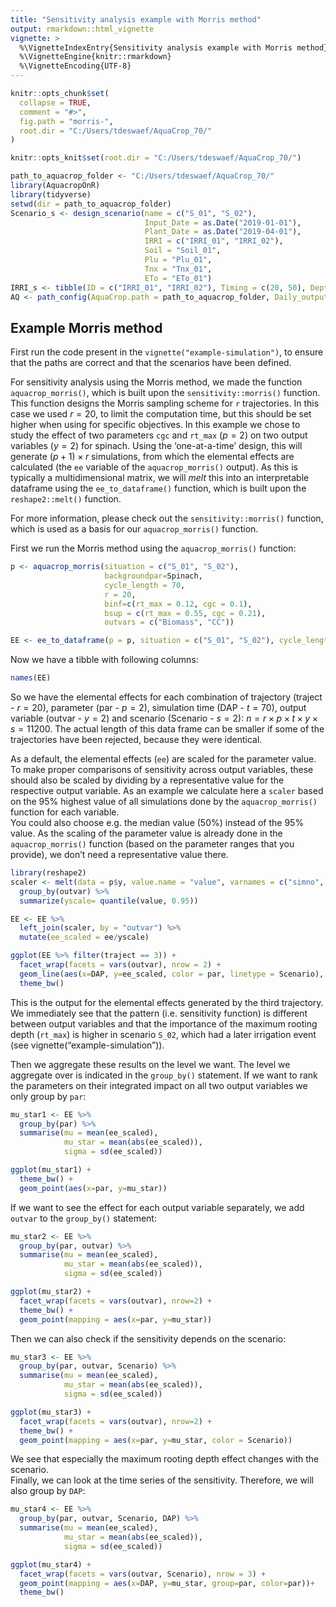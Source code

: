 ```yaml
---
title: "Sensitivity analysis example with Morris method"
output: rmarkdown::html_vignette
vignette: >
  %\VignetteIndexEntry{Sensitivity analysis example with Morris method}
  %\VignetteEngine{knitr::rmarkdown}
  %\VignetteEncoding{UTF-8}
---
```


```r
knitr::opts_chunk$set(
  collapse = TRUE,
  comment = "#>",
  fig.path = "morris-",
  root.dir = "C:/Users/tdeswaef/AquaCrop_70/"
)

knitr::opts_knit$set(root.dir = "C:/Users/tdeswaef/AquaCrop_70/")

```


```r
path_to_aquacrop_folder <- "C:/Users/tdeswaef/AquaCrop_70/"
library(AquacropOnR)
library(tidyverse)
setwd(dir = path_to_aquacrop_folder)
Scenario_s <- design_scenario(name = c("S_01", "S_02"),
                              Input_Date = as.Date("2019-01-01"),
                              Plant_Date = as.Date("2019-04-01"), 
                              IRRI = c("IRRI_01", "IRRI_02"),
                              Soil = "Soil_01", 
                              Plu = "Plu_01",
                              Tnx = "Tnx_01",
                              ETo = "ETo_01")
IRRI_s <- tibble(ID = c("IRRI_01", "IRRI_02"), Timing = c(20, 50), Depth = c(25,25), ECw = c( 0, 0))
AQ <- path_config(AquaCrop.path = path_to_aquacrop_folder, Daily_output = c(1,2))

```

## Example Morris method

First run the code present in the `vignette("example-simulation")`, to ensure that the paths are correct and that the scenarios have been defined.

For sensitivity analysis using the Morris method, we made the function `aquacrop_morris()`, which is built upon the `sensitivity::morris()` function. This function designs the Morris sampling scheme for `r` trajectories. In this case we used $r=20$, to limit the computation time, but this should be set higher when using for specific objectives. In this example we chose to study the effect of two parameters `cgc` and `rt_max` ($p =2$) on two output variables ($y = 2$) for spinach. Using the 'one-at-a-time' design, this will generate $(p+1) \times r$ simulations, from which the elemental effects are calculated (the `ee` variable of the `aquacrop_morris()` output). As this is typically a multidimensional matrix, we will *melt* this into an interpretable dataframe using the `ee_to_dataframe()` function, which is built upon the `reshape2::melt()` function.

For more information, please check out the `sensitivity::morris()` function, which is used as a basis for our `aquacrop_morris()` function.

First we run the Morris method using the `aquacrop_morris()` function: 

```r
p <- aquacrop_morris(situation = c("S_01", "S_02"),
                     backgroundpar=Spinach, 
                     cycle_length = 70, 
                     r = 20, 
                     binf=c(rt_max = 0.12, cgc = 0.1), 
                     bsup = c(rt_max = 0.55, cgc = 0.21), 
                     outvars = c("Biomass", "CC"))

EE <- ee_to_dataframe(p = p, situation = c("S_01", "S_02"), cycle_length = 70)

```

Now we have a tibble with following columns:

```r

names(EE)

```
So we have the elemental effects for each combination of trajectory (traject - $r = 20$), parameter (par - $p = 2$), simulation time (DAP - $t = 70$), output variable (outvar - $y = 2$) and scenario (Scenario - $s = 2$): $n = r \times p \times t \times y \times s = 11200$.
The actual length of this data frame can be smaller if some of the trajectories have been rejected, because they were identical.

As a default, the elemental effects (`ee`) are scaled for the parameter value. To make proper comparisons of sensitivity across output variables, these should also be scaled by dividing by a representative value for the respective output variable. As an example we calculate here a `scaler` based on the 95% highest value of all simulations done by the `aquacrop_morris()` function for each variable.  
You could also choose e.g. the median value (50%) instead of the 95% value. 
As the scaling of the parameter value is already done in the `aquacrop_morris()` function (based on the parameter ranges that you provide), we don’t need a representative value there.

```r
library(reshape2)
scaler <- melt(data = p$y, value.name = "value", varnames = c("simno", "DAP", "outvar")) %>% 
  group_by(outvar) %>%
  summarize(yscale= quantile(value, 0.95))

EE <- EE %>%
  left_join(scaler, by = "outvar") %>%
  mutate(ee_scaled = ee/yscale)

ggplot(EE %>% filter(traject == 3)) +
  facet_wrap(facets = vars(outvar), nrow = 2) +
  geom_line(aes(x=DAP, y=ee_scaled, color = par, linetype = Scenario), linewidth = 1) +
  theme_bw()

```

This is the output for the elemental effects generated by the third trajectory. We immediately see that the pattern (i.e. sensitivity function) is different between output variables and that the importance of the maximum rooting depth (`rt_max`) is higher in scenario `S_02`, which had a later irrigation event (see vignette("example-simulation")).


Then we aggregate these results on the level we want. The level we aggregate over is indicated in the `group_by()` statement. If we want to rank the parameters on their integrated impact on all two output variables we only group by `par`:

```r
mu_star1 <- EE %>%
  group_by(par) %>%
  summarise(mu = mean(ee_scaled),
            mu_star = mean(abs(ee_scaled)),
            sigma = sd(ee_scaled))

ggplot(mu_star1) +
  theme_bw() +
  geom_point(aes(x=par, y=mu_star))

```

If we want to see the effect for each output variable separately, we add `outvar` to the `group_by()` statement:

```r
mu_star2 <- EE %>%
  group_by(par, outvar) %>%
  summarise(mu = mean(ee_scaled),
            mu_star = mean(abs(ee_scaled)),
            sigma = sd(ee_scaled))

ggplot(mu_star2) +
  facet_wrap(facets = vars(outvar), nrow=2) +
  theme_bw() +
  geom_point(mapping = aes(x=par, y=mu_star))

```

Then we can also check if the sensitivity depends on the scenario:

```r
mu_star3 <- EE %>% 
  group_by(par, outvar, Scenario) %>%
  summarise(mu = mean(ee_scaled),
            mu_star = mean(abs(ee_scaled)),
            sigma = sd(ee_scaled))

ggplot(mu_star3) +
  facet_wrap(facets = vars(outvar), nrow=2) +
  theme_bw() +
  geom_point(mapping = aes(x=par, y=mu_star, color = Scenario))
```
We see that especially the maximum rooting depth effect changes with the scenario.  
Finally, we can look at the time series of the sensitivity. Therefore, we will also group by `DAP`:

```r
mu_star4 <- EE %>% 
  group_by(par, outvar, Scenario, DAP) %>%
  summarise(mu = mean(ee_scaled),
            mu_star = mean(abs(ee_scaled)),
            sigma = sd(ee_scaled))

ggplot(mu_star4) +
  facet_wrap(facets = vars(outvar, Scenario), nrow = 3) +
  geom_point(mapping = aes(x=DAP, y=mu_star, group=par, color=par))+
  theme_bw()
```

